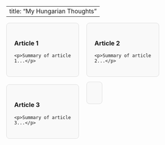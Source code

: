 
---
title: "My Hungarian Thoughts"
---

<div class="article-container">
  <a href="hungarian-article1.qmd" class="article-card">
    <h3>Article 1</h3>
    <p>Summary of article 1...</p>
  </a>
  <a href="hungarian-article2.qmd" class="article-card">
    <h3>Article 2</h3>
    <p>Summary of article 2...</p>
  </a>
  <a href="hungarian-article3.qmd" class="article-card">
    <h3>Article 3</h3>
    <p>Summary of article 3...</p>
  </a>
</div>

<style>
.article-container {
  display: flex;
  flex-wrap: wrap;
  gap: 20px;
}

.article-card {
  background-color: #f9f9f9;
  border: 1px solid #ddd;
  border-radius: 8px;
  padding: 20px;
  width: 30%;
  text-decoration: none;
  color: inherit;
  transition: transform 0.3s;
}

.article-card:hover {
  transform: scale(1.05);
}
</style>
        